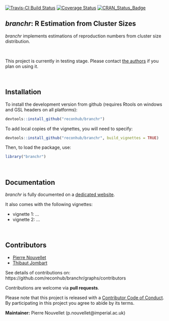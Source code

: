 
[![Travis-CI Build Status](https://travis-ci.org/reconhub/branchr.svg?branch=master)](https://travis-ci.org/reconhub/branchr)
[![Coverage Status](https://codecov.io/github/reconhub/branchr/coverage.svg?branch=master)](https://codecov.io/github/reconhub/branchr?branch=master)
[![CRAN_Status_Badge](http://www.r-pkg.org/badges/version/branchr)](https://cran.r-project.org/package=branchr)



*branchr*: R Estimation from Cluster Sizes
---------------------------------------------------------------

*branchr* implements estimations of reproduction numbers from cluster size distribution.

<br>

This project is currently in testing stage. Please contact [the
authors](mailto:p.nouvellet@imperial.ac.uk) if you plan on using it.




<br>

Installation
-------------

To install the development version from github (requires Rtools on windows and
GSL headers on all platforms):

```r
devtools::install_github("reconhub/branchr")
```

To add local copies of the vignettes, you will need to specify:
```r
devtools::install_github("reconhub/branchr", build_vignettes = TRUE)
```

Then, to load the package, use:

```r
library("branchr")
```



<br>

Documentation
-------------

*branchr* is fully documented on a [dedicated
 website](http://www.repidemicsconsortium.org/branchr/). 

It also comes with the following vignettes:

* vignette 1: ...
* vignette 2: ...


<br>

Contributors
------------

- [Pierre Nouvellet](https://github.com/pnouvellet)
- [Thibaut Jombart](https://github.com/thibautjombart)


See details of contributions on: <br>
https://github.com/reconhub/branchr/graphs/contributors



Contributions are welcome via **pull requests**.

Please note that this project is released with a [Contributor Code of
Conduct](CONDUCT.md). By participating in this project you agree to abide by its
terms.

**Maintainer:** Pierre Nouvellet (p.nouvellet@imperial.ac.uk)
